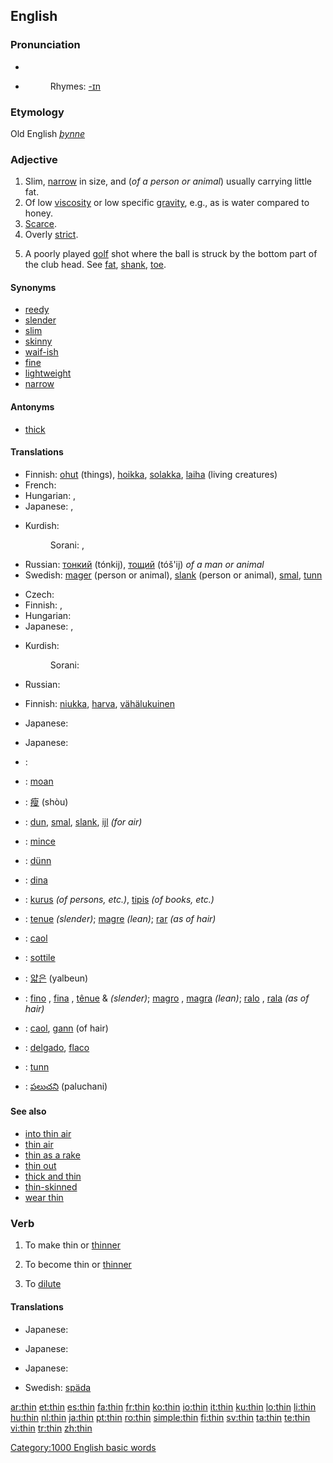 ==English==

===Pronunciation===
* {{IPA|/'θɪn/}}
* {{audio|en-us-thin.ogg|Audio (US)}}
*: Rhymes: [[Rhymes:English:-ɪn|-ɪn]]

===Etymology===
Old English ''[[þynne]]''

===Adjective===
{{en-adj|thinner|thinnest}}

# Slim, [[narrow]] in size, and (''of a person or animal'') usually carrying little fat.
# Of low [[viscosity]] or low specific [[gravity]], e.g., as is water compared to honey.
# [[scarce|Scarce]].
# Overly [[strict]].
# {{sports}} A poorly played [[golf]] shot where the ball is struck by the bottom part of the club head. See [[fat]], [[shank]], [[toe]].

====Synonyms====
{{saurus|thin|skinny}}
* [[reedy]]
* [[slender]]
* [[slim]]
* [[skinny]]
* [[waif-ish]]
* [[fine]]
* [[lightweight]]
* [[narrow]]

====Antonyms====
* [[thick]]

====Translations====
{{trans-top|slim, narrow in size}}
* Finnish: [[ohut]] (things), [[hoikka]], [[solakka]], [[laiha]] (living creatures)
* French: {{t+|fr|maigre}}
* Hungarian: {{t+|hu|vékony}}, {{t+|hu|sovány}}
* Japanese: {{context|of flat objects}} {{t+|ja|薄い|tr=usui|sc=Jpan}}, {{context|of cylindrical objects, people}} {{t+|ja|細い|tr=hosoi|sc=Jpan}}
{{trans-mid}}
* Kurdish:
*: Sorani: {{t|ku|باریک|tr=bAreek|sc=KUchar}}, {{t|ku|ته‌نک|tr=tanik|sc=KUchar}}
* Russian: [[тонкий]] (tónkij), [[тощий]] (tóš'ij) ''of a man or animal''
* Swedish: [[mager]] (person or animal), [[slank]] (person or animal), [[smal]], [[tunn]]
{{trans-bottom}}

{{trans-top|of low viscosity or low specific gravity}}
* Czech: {{t-|cs|řídký|m}}
* Finnish: {{t+|fi|ohut}}, {{t+|fi|laiha}}
* Hungarian: {{t+|hu|híg}}
* Japanese: {{t+|ja|薄い|tr=usui|sc=Jpan}}, {{t|ja|稀な|tr=mare na|sc=Jpan}}
{{trans-mid}}
* Kurdish:
*: Sorani: {{t|ku|شل|tr=shil|sc=KUchar}}
* Russian: {{t+|ru|жидкий|tr=žídkij|sc=Cyrl}}
{{trans-bottom}}

{{trans-top|scarce}}
* Finnish: [[niukka]], [[harva]], [[vähälukuinen]]
{{trans-mid}}
* Japanese: {{t+|ja|薄い|tr=usui|sc=Jpan}}
{{trans-bottom}}

{{trans-top|overly strict}}
{{trans-mid}}
{{trans-bottom}}

{{trans-top|golf: a poorly played golf shot}}
* Japanese: {{t|ja|シャンクした|tr=shanku shita|sc=Jpan}}
{{trans-mid}}
{{trans-bottom}}

{{checktrans-top}}
* {{ttbc|Arabic}}: {{Arab|[[رقيق]]}} {{unicode|(raqíeq)}}
* {{ttbc|Breton}}: [[moan#Breton|moan]]
* {{ttbc|Chinese}}: [[瘦]] (shòu)
* {{ttbc|Dutch}}: [[dun]], [[smal]], [[slank]], [[ijl]] ''(for air)''
* {{ttbc|French}}: [[mince]]
* {{ttbc|German}}: [[dünn]]
* {{ttbc|Ido}}: [[dina]]
* {{ttbc|Indonesian}}: [[kurus]] ''(of persons, etc.)'', [[tipis]] ''(of books, etc.)''
* {{ttbc|Interlingua}}: [[tenue]] ''(slender)''; [[magre]] ''(lean)''; [[rar]] ''(as of hair)''
{{checktrans-mid}}
* {{ttbc|Irish}}: [[caol]]
* {{ttbc|Italian}}: [[sottile]]
* {{ttbc|Korean}}: [[얇은]] (yalbeun)
* {{ttbc|Portuguese}}: [[fino]] {{m}}, [[fina]] {{f}}, [[tênue]] {{m}} & {{f}} ''(slender)''; [[magro]] {{m}}, [[magra]] {{f}} ''(lean)''; [[ralo]] {{m}}, [[rala]] {{f}} ''(as of hair)''
* {{ttbc|Scottish Gaelic}}: [[caol]], [[gann]] (of hair)
* {{ttbc|Spanish}}: [[delgado]], [[flaco]]
* {{ttbc|Swedish}}: [[tunn]]
* {{ttbc|Telugu}}: [[పలుచని]] (paluchani)
{{checktrans-bottom}}

====See also====
* [[into thin air]]
* [[thin air]]
* [[thin as a rake]]
* [[thin out]]
* [[thick and thin]]
* [[thin-skinned]]
* [[wear thin]]

===Verb===
{{en-verb|thins|thinning|thinned}}

# {{transitive}} To make thin or [[thinner]]
# {{intransitive}} To become thin or [[thinner]]
# To [[dilute]]

====Translations====
{{trans-top|make thinner}}
* Japanese: {{t-|ja|削る|tr=kezuru|sc=Jpan}}
{{trans-mid}}
{{trans-bottom}}

{{trans-top|become thinner}}
* Japanese: {{context|of persons, animal, etc.}} {{t|ja|痩せる|tr=yaseru|sc=Jpan}}
{{trans-mid}}
{{trans-bottom}}

{{trans-top|dilute}}
* Japanese: {{t|ja|薄める|tr=usumeru|sc=Jpan}}
{{trans-mid}}
* Swedish: [[späda]]
{{trans-bottom}}

[[Category:1000 English basic words]]

[[ar:thin]]
[[et:thin]]
[[es:thin]]
[[fa:thin]]
[[fr:thin]]
[[ko:thin]]
[[io:thin]]
[[it:thin]]
[[ku:thin]]
[[lo:thin]]
[[li:thin]]
[[hu:thin]]
[[nl:thin]]
[[ja:thin]]
[[pt:thin]]
[[ro:thin]]
[[simple:thin]]
[[fi:thin]]
[[sv:thin]]
[[ta:thin]]
[[te:thin]]
[[vi:thin]]
[[tr:thin]]
[[zh:thin]]